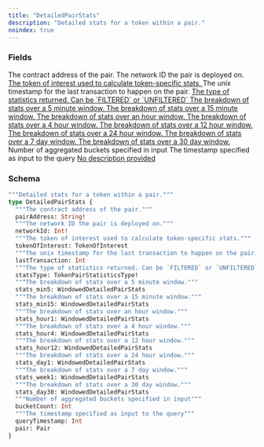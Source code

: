 ```yaml
---
title: "DetailedPairStats"
description: "Detailed stats for a token within a pair."
noindex: true
---
```


### Fields

<ResponseField name="pairAddress" type="String!" required>
  The contract address of the pair.
</ResponseField>

<ResponseField name="networkId" type="Int!" required>
  The network ID the pair is deployed on.
</ResponseField>

<a href="/api-reference/types/tokenofinterest">
  <ResponseField name="tokenOfInterest" type="TokenOfInterest">
    The token of interest used to calculate token-specific stats.
  </ResponseField>
</a>

<ResponseField name="lastTransaction" type="Int">
  The unix timestamp for the last transaction to happen on the pair.
</ResponseField>

<a href="/api-reference/types/tokenpairstatisticstype">
  <ResponseField name="statsType" type="TokenPairStatisticsType!" required>
    The type of statistics returned. Can be `FILTERED` or `UNFILTERED`
  </ResponseField>
</a>

<a href="/api-reference/types/windoweddetailedpairstats">
  <ResponseField name="stats_min5" type="WindowedDetailedPairStats">
    The breakdown of stats over a 5 minute window.
  </ResponseField>
</a>

<a href="/api-reference/types/windoweddetailedpairstats">
  <ResponseField name="stats_min15" type="WindowedDetailedPairStats">
    The breakdown of stats over a 15 minute window.
  </ResponseField>
</a>

<a href="/api-reference/types/windoweddetailedpairstats">
  <ResponseField name="stats_hour1" type="WindowedDetailedPairStats">
    The breakdown of stats over an hour window.
  </ResponseField>
</a>

<a href="/api-reference/types/windoweddetailedpairstats">
  <ResponseField name="stats_hour4" type="WindowedDetailedPairStats">
    The breakdown of stats over a 4 hour window.
  </ResponseField>
</a>

<a href="/api-reference/types/windoweddetailedpairstats">
  <ResponseField name="stats_hour12" type="WindowedDetailedPairStats">
    The breakdown of stats over a 12 hour window.
  </ResponseField>
</a>

<a href="/api-reference/types/windoweddetailedpairstats">
  <ResponseField name="stats_day1" type="WindowedDetailedPairStats">
    The breakdown of stats over a 24 hour window.
  </ResponseField>
</a>

<a href="/api-reference/types/windoweddetailedpairstats">
  <ResponseField name="stats_week1" type="WindowedDetailedPairStats">
    The breakdown of stats over a 7 day window.
  </ResponseField>
</a>

<a href="/api-reference/types/windoweddetailedpairstats">
  <ResponseField name="stats_day30" type="WindowedDetailedPairStats">
    The breakdown of stats over a 30 day window.
  </ResponseField>
</a>

<ResponseField name="bucketCount" type="Int">
  Number of aggregated buckets specified in input
</ResponseField>

<ResponseField name="queryTimestamp" type="Int">
  The timestamp specified as input to the query
</ResponseField>

<a href="/api-reference/types/pair">
  <ResponseField name="pair" type="Pair">
    No description provided
  </ResponseField>
</a>

### Schema


```graphql 
"""Detailed stats for a token within a pair."""
type DetailedPairStats {
  """The contract address of the pair."""
  pairAddress: String!
  """The network ID the pair is deployed on."""
  networkId: Int!
  """The token of interest used to calculate token-specific stats."""
  tokenOfInterest: TokenOfInterest
  """The unix timestamp for the last transaction to happen on the pair."""
  lastTransaction: Int
  """The type of statistics returned. Can be `FILTERED` or `UNFILTERED`"""
  statsType: TokenPairStatisticsType!
  """The breakdown of stats over a 5 minute window."""
  stats_min5: WindowedDetailedPairStats
  """The breakdown of stats over a 15 minute window."""
  stats_min15: WindowedDetailedPairStats
  """The breakdown of stats over an hour window."""
  stats_hour1: WindowedDetailedPairStats
  """The breakdown of stats over a 4 hour window."""
  stats_hour4: WindowedDetailedPairStats
  """The breakdown of stats over a 12 hour window."""
  stats_hour12: WindowedDetailedPairStats
  """The breakdown of stats over a 24 hour window."""
  stats_day1: WindowedDetailedPairStats
  """The breakdown of stats over a 7 day window."""
  stats_week1: WindowedDetailedPairStats
  """The breakdown of stats over a 30 day window."""
  stats_day30: WindowedDetailedPairStats
  """Number of aggregated buckets specified in input"""
  bucketCount: Int
  """The timestamp specified as input to the query"""
  queryTimestamp: Int
  pair: Pair
}
```
